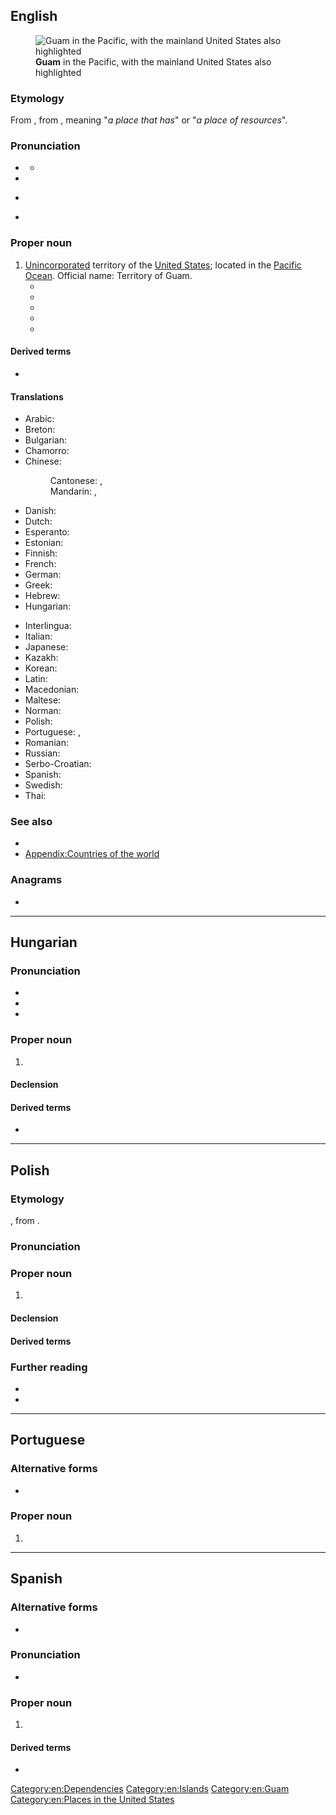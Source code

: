 {{also|GUAM}}
==English==
{{wikipedia}}
{{commonscat}}
[[File:Guam in United States.svg|alt=A map of the Pacific with an inset for Guam|thumb|right|'''Guam''' in the Pacific, with the mainland United States also highlighted]]

===Etymology===
From {{bor|en|es|-}}, from {{der|en|ch|Guåhan}}, meaning "''a place that has''" or "''a place of resources''".

===Pronunciation===
* {{a|US}} {{IPA|en|/ɡwɑm/}}
** {{audio|en|en-us-Guam.ogg|Audio (US)}}
* {{enPR|gwäm}}
* {{a|UK}} {{IPA|en|/ɡwæm/|/ɡwɑːm/|/ɡwɒm/}}
* {{rhymes|en|æm|ɑːm|ɒm|s=1}}

===Proper noun===
{{en-proper noun}}

# [[unincorporated|Unincorporated]] territory of the [[United States]]; located in the [[Pacific Ocean]]. Official name: Territory of Guam.
#* {{quote-book|en|author=William Dampier|authorlink=William Dampier|chapter=X|title=A New Voyage Round the World.{{nb...|Describing Particularly, the Isthmus of America, Several Coasts and Islands in the West Indies, the Isles of Cape Verd, the Passage by Terra del Fuego, the South Sea Coasts of Chili, Peru, and Mexico; the Isle of Guam One of the Ladrones, Mindanao, and other Philippine and East India Islands, near Cambodia, China, Formosa, Luconia, Celebes, &c. New Holland, Sumatra, Nicobar Isles; the Cape of Good Hope, and Santa Hellena. Their Soil, Rivers, Harbours, Plants, Fruits, Animals, and Inhabitants. Their Customs, Religion, Government, Trade, &c.}}|edition=4th corrected|location=|London|publisher=Printed for James Knapton,{{nb...|at the Crown in St Pauls Church-yard.}}|year=1699|volume=I|page=290|pageurl=https://archive.org/details/newvoyageroundwo01damp/page/290/|oclc=1049891899|passage=But to proceed with our Voyage : The Iſland '''''Guam''''' or ''Guahon'' , (as the Native ''Indians'' pronounce it) is one of the ''Ladrone'' Iſlands, belongs to the ''Spaniards'' , who have a ſmall Fort with ſix Guns in it, with a Governour, and 20 or 30 Soldiers.}}
#* {{quote-book
|en
|year=1922
|last=Russell
|first=Bertrand
|authorlink=Bertrand Russell
|title=The Problem of China
|url=https://archive.org/details/problemofchina00russ/
|location=[[London]]
|publisher={{w|George Allen & Unwin}}
|OCLC=470194205
|OL=7131502M
|page=150
|pageurl=https://archive.org/details/problemofchina00russ/page/150/
|text=It had been the intention of the Navy Department to fortify '''Guam''' with a view to turning it into a first-class naval base. The fact that America has been willing to forgo this intention must be taken as evidence of a genuine desire to preserve the peace with Japan.}}
#* {{quote-book
|en
|year=1990
|last=Reagan
|first=Ronald
|authorlink=Ronald Reagan
|chapter=Staying the Course
|title={{w|An American Life}}
|url=https://archive.org/details/americanlife00reag_0/
|publisher={{w|Pocket Books}}
|ISBN=0-7434-0025-9
|LCCN=91-28704
|OCLC=495476481
|page=369
|pageurl=https://archive.org/details/americanlife00reag_0/page/369/
|text=We began our six-day visit to China in Beijing on a cloudy, overcast morning following another overnight stopover on '''Guam'''.}}
#* {{quote-web
|en
|date=12 May 2022
|last=Chan
|first=Minnie
|title=Satellite images ‘suggest China is practising missile strikes on targets in Taiwan and Guam’
|archiveurl=https://web.archive.org/web/20220512150643/https://www.scmp.com/news/china/military/article/3177538/satellite-images-suggest-china-practising-missile-strikes
|archivedate=12 May 2022
|work={{w|South China Morning Post}}
|text=The Chinese military has refined its anti-ship missile training from striking large, carrier-sized targets to smaller ships and naval bases, according to recent satellite images.<br>They show a training base in Xinjiang’s remote Taklamakan desert with the layout of mock-up ship moored in a naval base that resembles one in northeast Taiwan and other targets in '''Guam''', according to a Taipei-based naval analyst.}}
#* {{seemoreCites|en}}

====Derived terms====
* {{l|en|Guamanian}}

====Translations====
{{trans-top|Territory of Guam}}
* Arabic: {{t|ar|غْوَام|m}}
* Breton: {{t|br|Guam}}
* Bulgarian: {{t|bg|Гуам}}
* Chamorro: {{t|ch|Guåhan}}
* Chinese:
*: Cantonese: {{t+|yue|關島}}, {{t+|yue|关岛|tr=gwaan1 dou2}}
*: Mandarin: {{t+|cmn|關島|sc=Hani}}, {{t+|cmn|关岛|tr=Guāndǎo|sc=Hani}}
* Danish: {{t|da|Guam}}
* Dutch: {{t+|nl|Guam}}
* Esperanto: {{t|eo|Gvamo}}
* Estonian: {{t+|et|Guam}}
* Finnish: {{t+|fi|Guam}}
* French: {{t+|fr|Guam}}
* German: {{t+|de|Guam}}
* Greek: {{t|el|Γκουάμ|n}}
* Hebrew: {{t|he|גואם}}
* Hungarian: {{t+|hu|Guam}}
{{trans-mid}}
* Interlingua: {{t|ia|Guam}}
* Italian: {{t|it|Guam}}
* Japanese: {{t+|ja|グアム|tr=Guamu}}
* Kazakh: {{t|kk|Гуам}}
* Korean: {{t|ko|^괌}}
* Latin: {{t|la|Guama|f}}
* Macedonian: {{t|mk|Гуам|m}}
* Maltese: {{t|mt|Gwam}}
* Norman: {{t|nrf|Guam}}
* Polish: {{t+|pl|Guam}}
* Portuguese: {{t+|pt|Guam|m}}, {{t|pt|Guame|m}}
* Romanian: {{t|ro|Guam|n}}
* Russian: {{t|ru|Гуа́м|m}}
* Serbo-Croatian: {{t|sh|Gvam|m}}
* Spanish: {{t+|es|Guam}}
* Swedish: {{t+|sv|Guam}}
* Thai: {{t+|th|กวม}}
{{trans-bottom}}

===See also===
* {{l|en|Hagåtña}}
* [[Appendix:Countries of the world]]
{{table:USA/en}}

===Anagrams===
* {{anagrams|en|a=agmu|Guma|MUGA|Umag|gaum|muga}}

[[Category:en:Dependencies]]
[[Category:en:Islands]]
[[Category:en:Guam]]
[[Category:en:Places in the United States]]

----

==Hungarian==
{{wikipedia|lang=hu}}

===Pronunciation===
* {{hu-IPA}}
* {{hyphenation|hu|Gu|am}}
* {{rhymes|hu|ɒm}}

===Proper noun===
{{head|hu|proper noun}}

# {{place|hu|territory|c/USA|in|r/Polynesia|r/Oceania|t1=Guam|cat=Guam}}

====Declension====
{{hu-infl-nom|Guamo|o|n=sg}}{{hu-pos-otok|Guam|j|jai|n=sg}}

====Derived terms====
* {{l|hu|guami}}

{{c|hu|Guam}}

----

==Polish==
{{wp|lang=pl}}

===Etymology===
{{bor+|pl|en|Guam}}, from {{der|pl|ch|Guåhan}}.

===Pronunciation===
{{pl-p|a=LL-Q809 (pol)-Olaf-Guam.wav}}

===Proper noun===
{{pl-proper noun|m-in}}

# {{place|pl|territory|c/USA|in|r/Oceania|t1=Guam}}

====Declension====
{{pl-decl-noun-m-in|tantum=s}}

====Derived terms====
{{col3|pl|title=nouns|Guamczyk|Guamka}}
{{col3|pl|title=adjective|guamski}}

===Further reading===
* {{R:pl:WSJP}}
* {{R:pl:PWN}}

{{C|pl|Exonyms|Guam|Islands}}

----

==Portuguese==
{{wikipedia|lang=pt}}
===Alternative forms===
* {{l|pt|Guame}}

===Proper noun===
{{pt-proper noun|m}}

# {{place|pt|island/and/unincorporated territory|of|c/United States|in|ocean/Pacific Ocean|t1=Guam}}

{{c|pt|Guam}}

----

==Spanish==
{{wikipedia|lang=es}}

===Alternative forms===
* {{alter|es|Guaján||obsolete}}

===Pronunciation===
{{es-IPA}}
* {{audio|es|LL-Q1321 (spa)-Millars-Guam.wav|Audio}}

===Proper noun===
{{es-proper noun}}

# {{place|es|island/territory|c/USA|in|r/Micronesia|t1=Guam}}

====Derived terms====
* {{l|es|guameño}}

{{c|es|Guam}}